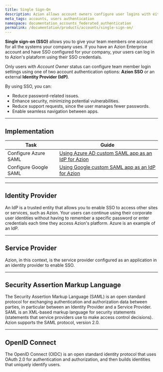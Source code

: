 ```yaml
---
title: Single Sign-On
description: Azion allows account owners configure user logins with either Azion's SSO or an external Identity Provider of their choice.
meta_tags: accounts, users authentication
namespace: documentation_accounts_federated_authentication
permalink: /documentation/products/accounts/single-sign-on/
---
```


**Single sign-on (SSO)** allows you to give your team members one account for all the systems your company uses. If you have an Azion Enterprise account and have SSO configured for your company, your users can log in to Azion's plataform using their SSO credentials.

Only users with *Account Owner* status can configure team member login settings using one of two account authentication options: **Azion SSO** or an external **Identity Provider (IdP)**.

By using SSO, you can:

- Reduce password-related issues.
- Enhance security, minimizing potential vulnerabilities.
- Reduce support requests, since the user manages fewer passwords.
- Enable seamless navigation between apps.

---

## Implementation

| Task | Guide |
| ---- | ----- |
| Configure Azure SAML| [Using Azure AD custom SAML app as an IdP for Azion](/en/documentation/products/guides/sso-azure-saml/) |
| Configure Google SAML | [Using Google custom SAML app as an IdP for Azion](/en/documentation/products/guides/sso-google-saml/) |

---

## Identity Provider

An IdP is a trusted entity that allows you to enable SSO to access other sites or services, such as Azion. Your users can continue using their corporate user identities without having to remember a specific password or enter credentials each time they access Azion's platform. Azure is an example of an IdP.

---

## Service Provider

Azion, in this context, is the service provider configured as an application in an identity provider to enable SSO.

---

## Security Assertion Markup Language

The Security Assertion Markup Language (SAML) is an open standard protocol for exchanging authentication and authorization data between parties, in particular between an Identity Provider and a Service Provider. SAML is an XML-based markup language for security statements (statements that service providers use to make access control decisions). Azion supports the SAML protocol, version 2.0.

---

## OpenID Connect

The OpenID Connect (OIDC) is an open standard identity protocol that uses OAuth 2.0 for authentication and authorization, and then builds identities that uniquely identify users.